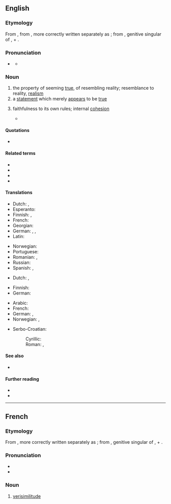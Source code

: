 ==English==
{{was wotd|2006|April|16}}
{{wikipedia}}

===Etymology===
{{root|en|ine-pro|*weh₁-|*sem-}}
From {{etyl|frm|en}} {{m|frm|vérisimilitude}}, from {{etyl|la|en}} {{m|la|vērīsimilitūdō||likeness to truth}}, more correctly written separately as {{m|la|vērī similitūdō||}}; from {{m|la|vērī||}}, genitive singular of {{m|la|vērus||true, real}}, + {{m|la|similitūdō||likeness, resemblance}}.

===Pronunciation===
* {{a|RP}} {{IPA|en|/vɛɹɪsɪˈmɪlɪtjuːd/}}
** {{audio|en|LL-Q1860 (eng)-Vealhurl-verisimilitude.wav|Audio (UK)}}

===Noun===
{{en-noun|~}}

# the property of seeming [[true]], of resembling reality; resemblance to reality, [[realism]]
# a [[statement]] which merely [[appear]]s to be [[true]]
# {{sense|in composing a [[fiction]]}} faithfulness to its own rules; internal [[cohesion]]
#* {{Q|en|{{w|Gore Vidal}}|{{w|Burr (novel)|Burr}}|'', chapter 16''|year=1973|quote=''On July 12, Madame filed suit for divorce, naming one Jane McManus as his principal mistress. Other adulteries were noted in the interest of '''verisimilitude'''.}}

====Quotations====
* {{seeCites|en}}

====Related terms====
* {{l|en|verisimilitudinous}}
* {{l|en|verisimilar}}
* {{l|en|verisimilarity}}
* {{l|en|truthiness}}

====Translations====
{{trans-top|property of seeming true}}
* Dutch: {{t+|nl|waarschijnlijkheid}}, {{t+|nl|waarachtigheid|f}}
* Esperanto: {{t|eo|verosimila}}
* Finnish: {{t|fi|[[todellisuuden]] [[mukaisuus]]}}, {{t+|fi|totuudenmukaisuus}}
* French: {{t+|fr|verisimilitude|f}}
* Georgian: {{t|ka|დამაჯერებლობა}}
* German: {{t|de|Wahrheitsähnlichkeit|f}}, {{t|de|Wahrheitsnähe|f}}, {{t+|de|Realitätsnähe|f}}
* Latin: {{t|la|verisimilitudo|f}}
{{trans-mid}}
* Norwegian: {{t|no|sannhetsnærhet|c}}
* Portuguese: {{t+|pt|verossimilhança|f}}
* Romanian: {{t+|ro|verosimilitate|f}}, {{t+|ro|verosimilitudine|f}}
* Russian: {{t+|ru|правдоподо́бие|n}}
* Spanish: {{t+|es|verosimilitud|f}}, {{t|es|verismo|m}}
{{trans-bottom}}

{{trans-top|statement which merely appears to be true}}
* Dutch: {{t|nl|schijnwaarheid}}, {{t|nl|gelijkenis met de werkelijkheid}}
{{trans-mid}}
* Finnish: {{t|fi|näennäistotuus}}
* German: {{t|de|Scheinwahrheit|f}}
{{trans-bottom}}

{{checktrans-top}}
* Arabic: {{t-check|ar|مُحَاكَاة}}
* French: {{t+check|fr|verisimilitude|f}}
* German: {{t-check|de|Wahrheitsnähe}}, {{t-check|de|Wahrheitsähnlichkeit}}
* Norwegian: {{t-check|no|virkelighetsnærhet|m|f}}, {{t-check|no|virkelighetstroskap|m}}
{{trans-mid}}
* Serbo-Croatian:
*: Cyrillic: {{t-check|sh|вероватност|f|sc=Cyrl}}
*: Roman: {{t+check|sh|verovatnost|f}}, {{t-check|sh|vjerovatnost|f}}
{{trans-bottom}}

====See also====
* {{l|en|probability}}

====Further reading====
* {{R:Webster 1913}}
* {{R:Century 1911}}

----

==French==

===Etymology===
From {{etyl|la|fr}} {{m|la|vērīsimilitūdō||likeness to truth}}, more correctly written separately as {{m|la|vērī similitūdō||}}; from {{m|la|vērī||}}, genitive singular of {{m|la|vērus||true, real}}, + {{m|la|similis||like, resembling, similar}}.

===Pronunciation===
* {{fr-IPA|verissimilitude}}
* {{audio|fr|LL-Q150 (fra)-Lyokoï-verisimilitude.wav|Audio}}

===Noun===
{{fr-noun|f}}

# [[verisimilitude#English|verisimilitude]]